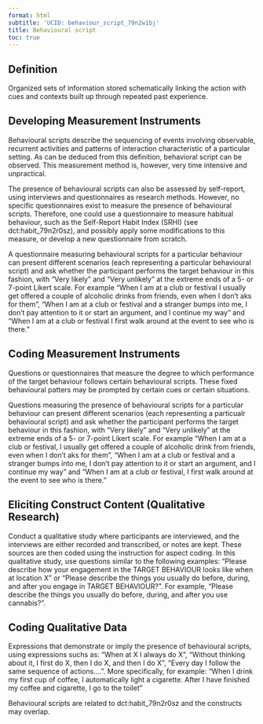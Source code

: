 ```yaml
---
format: html
subtitle: 'UCID: behaviour_script_79n2w1bj'
title: Behavioural script
toc: true
---
```


## Definition

Organized sets of information stored schematically linking the action with cues and contexts built up through repeated past experience.

## Developing Measurement Instruments

Behavioural scripts describe the sequencing of events involving observable, recurrent activities and patterns of interaction characteristic of a particular setting. As can be deduced from this definition, behavioral script can be observed. This measurement method is, however, very time intensive and unpractical. 

The presence of behavioural scripts can also be assessed by self-report, using interviews and questionnaires as research methods. However, no specific questionnaires exist to measure the presence of behavioural scripts. Therefore, one could use a questionnaire to measure habitual behaviour, such as the Self-Report Habit Index (SRHI) (see dct:habit_79n2r0sz), and possibly apply some modifications to this measure, or develop a new questionnaire from scratch.

A questionnaire measuring behavioural scripts for a particular behaviour can present different scenarios (each representing a particular behavioural script) and ask whether the participant performs the target behaviour in this fashion, with "Very likely" and "Very unlikely" at the extreme ends of a 5- or 7-point Likert scale. For example "When I am at a club or festival I usually get offered a couple of alcoholic drinks from friends, even when I don't aks for them", "When I am at a club or festival and a stranger bumps into me, I don't pay attention to it or start an argument, and I continue my way" and "When I am at a club or festival I first walk around at the event to see who is there."


## Coding Measurement Instruments

Questions or questionnaires that measure the degree to which performance of the target behaviour follows certain behavioural scripts. These fixed behavioural patters may be prompted by certain cues or certain situations.

Questions measuring the presence of behavioural scripts for a particular behaviour can present different scenarios (each representing a particualr behavioural script) and ask whether the participant performs the target behaviour in this fashion, with "Very likely" and "Very unlikely" at the extreme ends of a 5- or 7-point Likert scale. For example "When I am at a club or festival, I usually get offered a couple of alcoholic drink from friends, even when I don't aks for them", "When I am at a club or festival and a stranger bumps into me, I don't pay attention to it or start an argument, and I continue my way" and "When I am at a club or festival, I first walk around at the event to see who is there."


## Eliciting Construct Content (Qualitative Research)

Conduct a qualitative study where participants are interviewed, and the interviews are either recorded and transcribed, or notes are kept. These sources are then coded using the instruction for aspect coding. In this qualitative study, use questions similar to the following examples: "Please describe how your engagement in the TARGET BEHAVIOUR looks like when at location X" or "Please describe the things you usually do before, during, and after you engage in TARGET BEHAVIOUR?". For example, "Please describe the things you usually do before, during, and after you use cannabis?".


## Coding Qualitative Data

Expressions that demonstrate or imply the presence of behavioural scripts, using expressions suchs as: "When at X I always do X", "Without thinking about it, I first do X, then I do X, and then I do X", "Every day I follow the same sequence of actions....". More specifically, for example: "When I drink my first cup of coffee, I automatically light a cigarette. After I have finished my coffee and cigarette, I go to the toilet" 

Behavioural scripts are related to dct:habit_79n2r0sz and the constructs may overlap.

